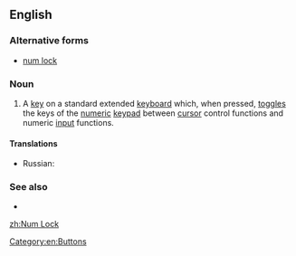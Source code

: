 ==English==

===Alternative forms===
* [[num lock]]

===Noun===
{{en-noun|head=[[num|Num]] [[lock|Lock]]}}

# {{label|en|computing}} A [[key]] on a standard extended [[keyboard]] which, when pressed, [[toggle]]s the keys of the [[numeric]] [[keypad]] between [[cursor]] control functions and numeric [[input]] functions.

====Translations====
{{trans-top|a key, which toggles the keys of the numeric keypad}}
* Russian: {{t|ru|намло́к|m}}
{{trans-mid}}
{{trans-bottom}}

===See also===
* {{list:computer keys/en}}

[[Category:en:Buttons]]

[[zh:Num Lock]]